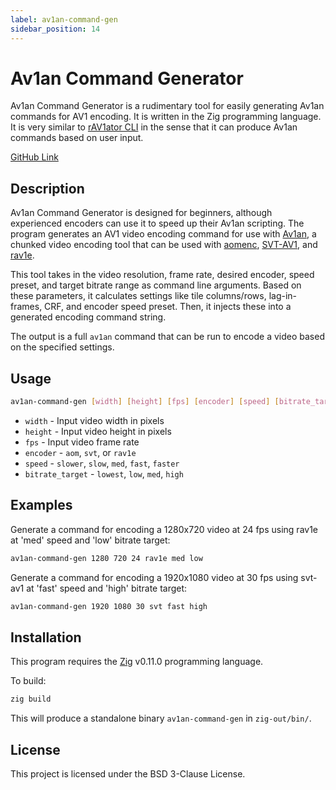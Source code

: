 ```yaml
---
label: av1an-command-gen
sidebar_position: 14
---
```


# Av1an Command Generator

Av1an Command Generator is a rudimentary tool for easily generating Av1an commands for AV1 encoding. It is written in the Zig programming language. It is very similar to [rAV1ator CLI](../utilities/rav1ator-cli.mdx) in the sense that it can produce Av1an commands based on user input.

[GitHub Link](https://github.com/gianni-rosato/av1an-command-gen/)

## Description

Av1an Command Generator is designed for beginners, although experienced encoders can use it to speed up their Av1an scripting. The program generates an AV1 video encoding command for use with [Av1an](../utilities/av1an.mdx), a chunked video encoding tool that can be used with [aomenc](../encoders/aomenc.mdx), [SVT-AV1](../encoders/SVT-AV1.mdx), and [rav1e](../encoders/rav1e.mdx).

This tool takes in the video resolution, frame rate, desired encoder, speed preset, and target bitrate range as command line arguments. Based on these parameters, it calculates settings like tile columns/rows, lag-in-frames, CRF, and encoder speed preset. Then, it injects these into a generated encoding command string.

The output is a full `av1an` command that can be run to encode a video based on the specified settings.

## Usage

```bash
av1an-command-gen [width] [height] [fps] [encoder] [speed] [bitrate_target]
```

- `width` - Input video width in pixels 
- `height` - Input video height in pixels
- `fps` - Input video frame rate
- `encoder` - `aom`, `svt`, or `rav1e`
- `speed` - `slower`, `slow`, `med`, `fast`, `faster` 
- `bitrate_target` - `lowest`, `low`, `med`, `high`

## Examples

Generate a command for encoding a 1280x720 video at 24 fps using rav1e at 'med' speed and 'low' bitrate target:

```bash
av1an-command-gen 1280 720 24 rav1e med low
```

Generate a command for encoding a 1920x1080 video at 30 fps using svt-av1 at 'fast' speed and 'high' bitrate target:

```bash
av1an-command-gen 1920 1080 30 svt fast high
```

## Installation

This program requires the [Zig](https://ziglang.org/) v0.11.0 programming language. 

To build:

```bash
zig build
```

This will produce a standalone binary `av1an-command-gen` in `zig-out/bin/`.

## License

This project is licensed under the BSD 3-Clause License.